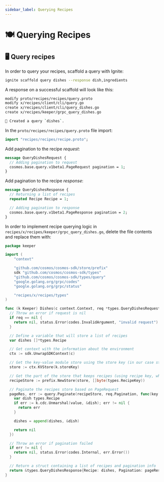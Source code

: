 ```yaml
---
sidebar_label: Querying Recipes
---
```


# 🍽️ Querying Recipes

## 🖥 Query recipes

In order to query your recipes, scaffold a query with Ignite:

```bash
ignite scaffold query dishes --response dish,ingredients
```

A response on a successful scaffold will look like this:
```bash
modify proto/recipes/recipes/query.proto
modify x/recipes/client/cli/query.go
create x/recipes/client/cli/query_dishes.go
create x/recipes/keeper/grpc_query_dishes.go

🎉 Created a query `dishes`.
```

In the `proto/recipes/recipes/query.proto` file import:

```protobuf title="proto/recipes/recipes/query.proto"
import "recipes/recipes/recipe.proto";
```

Add pagination to the recipe *request*:

```protobuf title="proto/recipes/recipes/query.proto"
message QueryDishesRequest {
  // Adding pagination to request
  cosmos.base.query.v1beta1.PageRequest pagination = 1;
}
```

Add pagination to the recipe *response*:

```protobuf title="proto/recipes/recipes/query.proto"
message QueryDishesResponse {
  // Returning a list of recipes
  repeated Recipe Recipe = 1;

  // Adding pagination to response
  cosmos.base.query.v1beta1.PageResponse pagination = 2;
}
```

In order to implement recipe querying logic in `recipes/x/recipes/keeper/grpc_query_dishes.go`, delete the file contents and replace them with:

```go title="recipes/x/recipes/keeper/grpc_query_dishes.go"
package keeper

import (
	"context"

	"github.com/cosmos/cosmos-sdk/store/prefix"
	sdk "github.com/cosmos/cosmos-sdk/types"
	"github.com/cosmos/cosmos-sdk/types/query"
	"google.golang.org/grpc/codes"
	"google.golang.org/grpc/status"

	"recipes/x/recipes/types"
)

func (k Keeper) Dishes(c context.Context, req *types.QueryDishesRequest) (*types.QueryDishesResponse, error) {
  // Throw an error if request is nil
  if req == nil {
    return nil, status.Error(codes.InvalidArgument, "invalid request")
  }

  // Define a variable that will store a list of recipes
  var dishes []*types.Recipe

  // Get context with the information about the environment
  ctx := sdk.UnwrapSDKContext(c)

  // Get the key-value module store using the store key (in our case store key is "chain")
  store := ctx.KVStore(k.storeKey)

  // Get the part of the store that keeps recipes (using recipe key, which is "Recipe-value-")
  recipeStore := prefix.NewStore(store, []byte(types.RecipeKey))

  // Paginate the recipes store based on PageRequest
  pageRes, err := query.Paginate(recipeStore, req.Pagination, func(key []byte, value []byte) error {
    var dish types.Recipe
    if err := k.cdc.Unmarshal(value, &dish); err != nil {
      return err
    }

    dishes = append(dishes, &dish)

    return nil
  })

  // Throw an error if pagination failed
  if err != nil {
    return nil, status.Error(codes.Internal, err.Error())
  }

  // Return a struct containing a list of recipes and pagination info
  return &types.QueryDishesResponse{Recipe: dishes, Pagination: pageRes}, nil
}
```

